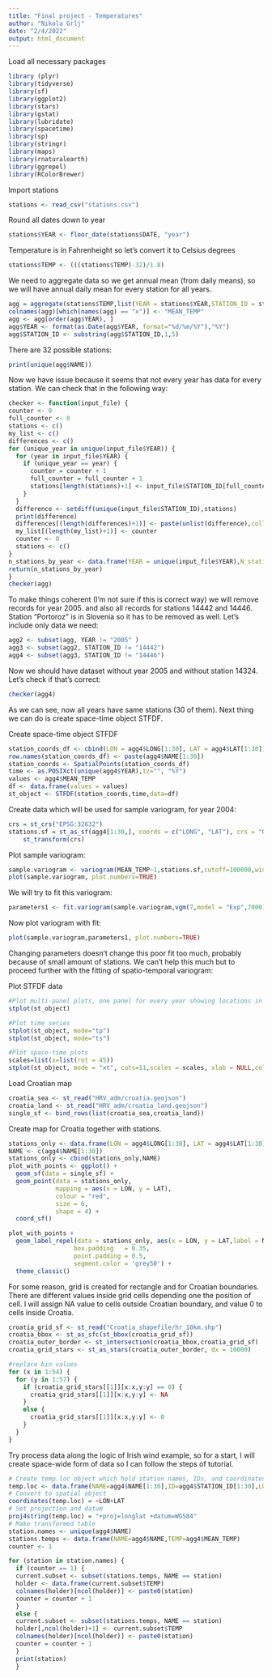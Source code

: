 ```yaml
---
title: "Final project - Temperatures"
author: "Nikola Grlj"
date: "2/4/2022"
output: html_document
---
```


Load all necessary packages
```r
library (plyr)
library(tidyverse)
library(sf)
library(ggplot2)
library(stars)
library(gstat)
library(lubridate)
library(spacetime)
library(sp)
library(stringr)
library(maps)
library(rnaturalearth)
library(ggrepel)
library(RColorBrewer)
```

Import stations
```r
stations <- read_csv("stations.csv")
```

Round all dates down to year
```r
stations$YEAR <- floor_date(stations$DATE, "year")
```

Temperature is in Fahrenheight so let's convert it to Celsius degrees
```r
stations$TEMP <- (((stations$TEMP)-32)/1.8)
```

We need to aggregate data so we get annual mean (from daily means), so we will have annual daily mean for every station for all years.
```r
agg = aggregate(stations$TEMP,list(YEAR = stations$YEAR,STATION_ID = stations$STATION,NAME = stations$NAME,LAT = stations$LATITUDE,LONG = stations$LONGITUDE,ELEVATION = stations$ELEVATION), mean)
colnames(agg)[which(names(agg) == "x")] <- "MEAN_TEMP"
agg <- agg[order(agg$YEAR), ]
agg$YEAR <- format(as.Date(agg$YEAR, format="%d/%m/%Y"),"%Y")
agg$STATION_ID <- substring(agg$STATION_ID,1,5)
```

There are 32 possible stations:
```r
print(unique(agg$NAME))
```

Now we have issue because it seems that not every year has data for every station.
We can check that in the following way:
```r
checker <- function(input_file) {
counter <- 0
full_counter <- 0
stations <- c()
my_list <- c()
differences <- c()
for (unique_year in unique(input_file$YEAR)) {
  for (year in input_file$YEAR) {
    if (unique_year == year) {
      counter = counter + 1
      full_counter = full_counter + 1
      stations[length(stations)+1] <- input_file$STATION_ID[full_counter]
    }
  }
  difference <- setdiff(unique(input_file$STATION_ID),stations)
  print(difference)
  differences[(length(differences)+1)] <- paste(unlist(difference),collapse=",")
  my_list[(length(my_list)+1)] <- counter
  counter <- 0
  stations <- c()
}
n_stations_by_year <- data.frame(YEAR = unique(input_file$YEAR),N_stations = my_list, DIFFERENCE_ID = differences)
return(n_stations_by_year)
}
checker(agg)
```

To make things coherent (I'm not sure if this is correct way) we will remove records for year 2005. and also all records for stations 14442 and 14446. Station "Portoroz" is in Slovenia so it has to be removed as well.
Let's include only data we need:
```r
agg2 <- subset(agg, YEAR != "2005" )
agg3 <- subset(agg2, STATION_ID != "14442")
agg4 <- subset(agg3, STATION_ID != "14446")
```
Now we should have dataset without year 2005 and without station 14324. Let's check if that's correct:
```r
checker(agg4)
```
As we can see, now all years have same stations (30 of them). Next thing we can do is create space-time object STFDF.


Create space-time object STFDF
```r
station_coords_df <- cbind(LON = agg4$LONG[1:30], LAT = agg4$LAT[1:30])
row.names(station_coords_df) <- paste(agg4$NAME[1:30])
station_coords <- SpatialPoints(station_coords_df)
time <- as.POSIXct(unique(agg4$YEAR),tz="", "%Y")
values <- agg4$MEAN_TEMP
df <- data.frame(values = values)
st_object <- STFDF(station_coords,time,data=df)
```

Create data which will be used for sample variogram, for year 2004:
```r
crs = st_crs("EPSG:32632")
stations.sf = st_as_sf(agg4[1:30,], coords = c("LONG", "LAT"), crs = "OGC:CRS84") %>%
	st_transform(crs)
```

Plot sample variogram:
```r
sample.variogram <- variogram(MEAN_TEMP~1,stations.sf,cutoff=100000,width=10000)
plot(sample.variogram, plot.numbers=TRUE)
```

We will try to fit this variogram:
```r
parameters1 <- fit.variogram(sample.variogram,vgm(7,model = "Exp",7000))
```

Now plot variogram with fit:
```r
plot(sample.variogram,parameters1, plot.numbers=TRUE)
```
Changing parameters doesn't change this poor fit too much, probably because of small amount of stations. We can't help this much but to proceed further with  the fitting of spatio-temporal variogram:

Plot STFDF data
```r
#Plot multi-panel plots, one panel for every year showing locations in the country with colors for average temperaure
stplot(st_object)

#Plot time series
stplot(st_object, mode="tp")
stplot(st_object, mode="ts")

#Plot space-time plots
scales=list(x=list(rot = 45))
stplot(st_object, mode = "xt", cuts=11,scales = scales, xlab = NULL,col.regions=rev(brewer.pal(11, "RdBu")))
```


Load Croatian map
```r
croatia_sea <- st_read("HRV_adm/croatia.geojson")
croatia_land <- st_read("HRV_adm/croatia_land.geojson")
single_sf <- bind_rows(list(croatia_sea,croatia_land))
```

Create map for Croatia together with stations.
```r
stations_only <- data.frame(LON = agg4$LONG[1:30], LAT = agg4$LAT[1:30])
NAME <- c(agg4$NAME[1:30])
stations_only <- cbind(stations_only,NAME)
plot_with_points <- ggplot() +
  geom_sf(data = single_sf) +
  geom_point(data = stations_only,
             mapping = aes(x = LON, y = LAT),
             colour = "red",
             size = 6,
             shape = 4) +
  coord_sf()

plot_with_points + 
  geom_label_repel(data = stations_only, aes(x = LON, y = LAT,label = NAME),
                  box.padding   = 0.35, 
                  point.padding = 0.5,
                  segment.color = 'grey50') +
  theme_classic()
```
For some reason, grid is created for rectangle and for Croatian boundaries. There are different values inside grid cells depending one the position of cell. I will assign NA value to cells outside Croatian boundary, and value 0 to cells inside Croatia.
```r
croatia_grid_sf <- st_read("Croatia_shapefile/hr_10km.shp")
croatia_bbox <- st_as_sfc(st_bbox(croatia_grid_sf))
croatia_outer_border <- st_intersection(croatia_bbox,croatia_grid_sf)
croatia_grid_stars <- st_as_stars(croatia_outer_border, dx = 10000)

#replace bin values
for (x in 1:54) {
  for (y in 1:57) {
    if (croatia_grid_stars[[1]][x:x,y:y] == 0) {
      croatia_grid_stars[[1]][x:x,y:y] <- NA
    } 
    else {
      croatia_grid_stars[[1]][x:x,y:y] <- 0
    }
  }
}
```
Try process data along the logic of Irish wind example, so for a start, I will create space-wide form of data so I can follow the steps of tutorial.
```r
# Create temp.loc object which hold station names, IDs, and coordinates
temp.loc <- data.frame(NAME=agg4$NAME[1:30],ID=agg4$STATION_ID[1:30],LON=agg4$LONG[1:30],LAT=agg4$LAT[1:30])
# Convert to spatial object
coordinates(temp.loc) = ~LON+LAT
# Set projection and datum
proj4string(temp.loc) = "+proj=longlat +datum=WGS84"
# Make transformed table
station.names <- unique(agg4$NAME)
stations.temps <- data.frame(NAME=agg4$NAME,TEMP=agg4$MEAN_TEMP)
counter <- 1

for (station in station.names) {
  if (counter == 1) { 
  current.subset <- subset(stations.temps, NAME == station)
  holder <- data.frame(current.subset$TEMP)
  colnames(holder)[ncol(holder)] <- paste0(station)
  counter = counter + 1
  }
  else {
  current.subset <- subset(stations.temps, NAME == station)
  holder[,ncol(holder)+1] <- current.subset$TEMP
  colnames(holder)[ncol(holder)] <- paste0(station)
  counter = counter + 1
  }
  print(station)
  }
```

